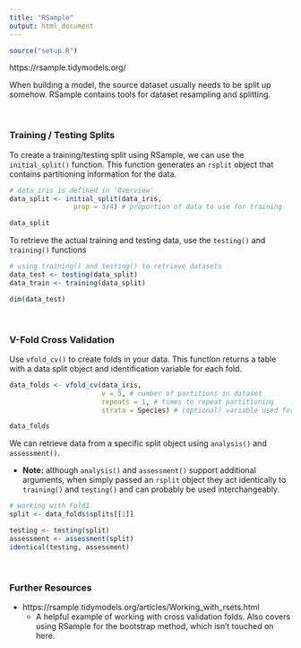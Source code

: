 ```yaml
---
title: "RSample"
output: html_document
---
```


```r
source("setup.R")
```

https://rsample.tidymodels.org/

When building a model, the source dataset usually needs to be split up somehow. RSample contains tools for dataset resampling and splitting. 

<br>

### Training / Testing Splits ###

To create a training/testing split using RSample, we can use the `initial_split()` function. This function generates an `rsplit` object that contains partitioning information for the data.  

```r
# data_iris is defined in 'Overview'
data_split <- initial_split(data_iris, 
                prop = 3/4) # proportion of data to use for training

data_split
```

To retrieve the actual training and testing data, use the `testing()` and `training()` functions 

```r
# using training() and testing() to retrieve datasets
data_test <- testing(data_split)
data_train <- training(data_split)

dim(data_test)
```

<br>

### V-Fold Cross Validation ### 

Use `vfold_cv()` to create folds in your data. This function returns a table with a data split object and identification variable for each fold. 

```r
data_folds <- vfold_cv(data_iris, 
                       v = 5, # number of partitions in dataset 
                       repeats = 1, # times to repeat partitioning
                       strata = Species) # (optional) variable used for stratified sampling

data_folds
```

We can retrieve data from a specific split object using `analysis()` and `assessment()`.

* **Note:** although `analysis()` and `assessment()` support additional arguments, when simply passed an `rsplit` object they act identically to `training()` and `testing()` and can probably be used interchangeably. 

```r
# working with Fold1
split <- data_folds$splits[[1]]

testing <- testing(split)
assessment <- assessment(split)
identical(testing, assessment)
```

<br>

### Further Resources ###

* https://rsample.tidymodels.org/articles/Working_with_rsets.html
  *  A helpful example of working with cross validation folds. Also covers using RSample for the bootstrap method, which isn't touched on here. 